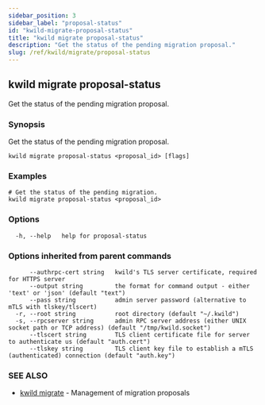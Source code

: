 ```yaml
---
sidebar_position: 3
sidebar_label: "proposal-status"
id: "kwild-migrate-proposal-status"
title: "kwild migrate proposal-status"
description: "Get the status of the pending migration proposal."
slug: /ref/kwild/migrate/proposal-status
---
```


## kwild migrate proposal-status

Get the status of the pending migration proposal.

### Synopsis

Get the status of the pending migration proposal.

```
kwild migrate proposal-status <proposal_id> [flags]
```

### Examples

```
# Get the status of the pending migration.
kwild migrate proposal-status <proposal_id>
```

### Options

```
  -h, --help   help for proposal-status
```

### Options inherited from parent commands

```
      --authrpc-cert string   kwild's TLS server certificate, required for HTTPS server
      --output string         the format for command output - either 'text' or 'json' (default "text")
      --pass string           admin server password (alternative to mTLS with tlskey/tlscert)
  -r, --root string           root directory (default "~/.kwild")
  -s, --rpcserver string      admin RPC server address (either UNIX socket path or TCP address) (default "/tmp/kwild.socket")
      --tlscert string        TLS client certificate file for server to authenticate us (default "auth.cert")
      --tlskey string         TLS client key file to establish a mTLS (authenticated) connection (default "auth.key")
```

### SEE ALSO

* [kwild migrate](/docs/ref/kwild/migrate)	 - Management of migration proposals

